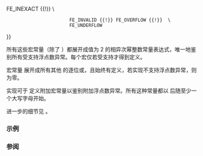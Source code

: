 {{title|{{small|FE_DIVBYZERO, FE_INEXACT, FE_INVALID, FE_OVERFLOW, FE_UNDERFLOW, FE_ALL_EXCEPT}}}}
{{cpp/numeric/fenv/navbar}}
{{dcl begin}}
{{dcl header|cfenv}}
{{dcl|since=c++11|
#define FE_DIVBYZERO    /* 由实现定义的 2 的幂 */
}}
{{dcl|since=c++11|
#define FE_INEXACT      /* 由实现定义的 2 的幂 */
}}
{{dcl|since=c++11|
#define FE_INVALID      /* 由实现定义的 2 的幂 */
}}
{{dcl|since=c++11|
#define FE_OVERFLOW     /* 由实现定义的 2 的幂 */
}}
{{dcl|since=c++11|
#define FE_UNDERFLOW    /* 由实现定义的 2 的幂 */
}}
{{dcl|since=c++11|
#define FE_ALL_EXCEPT   FE_DIVBYZERO {{!}} FE_INEXACT {{!}} \
                        FE_INVALID {{!}} FE_OVERFLOW {{!}}  \
                        FE_UNDERFLOW
}}
{{dcl end}}

所有这些宏常量（除了 {{tt|FE_ALL_EXCEPT}}）都展开成值为 2 的相异次幂整数常量表达式，唯一地鉴别所有受支持浮点数异常。每个宏仅若受支持才得到定义。

宏常量 {{tt|FE_ALL_EXCEPT}} 展开成所有其他 {{tt|FE_*}} 的逐位或，且始终有定义，若实现不支持浮点数异常，则为零。

{{dsc begin}}
{{dsc hitem |常量|定义}}
{{dsc | {{tt|FE_DIVBYZERO}} |出现于之前浮点数运算的极点错误}}
{{dsc | {{tt|FE_INEXACT}}   |不准确结果：必须舍入以存储之前浮点数运算的结果}}
{{dsc | {{tt|FE_INVALID}}   |出现于之前浮点数运算的定义域错误}}
{{dsc | {{tt|FE_OVERFLOW}}  |之前浮点数运算的结果过大而无法表示}}
{{dsc | {{tt|FE_UNDERFLOW}} |之前浮点数运算的结果为有精度损失的非正规值}}
{{dsc | {{tt|FE_ALL_EXCEPT}} |所有受支持浮点数异常的逐位或}}
{{dsc end}}

实现可于 {{tt|&lt;cfenv&gt;}} 定义附加宏常量以鉴别附加浮点数异常。所有这种常量都以 {{tt|FE_}} 后随至少一个大写字母开始。

进一步的细节见 {{lc|math_errhandling}} 。

===示例===
{{include| cpp/numeric/fenv/example1}}

===参阅===
{{dsc begin}}
{{dsc inc | cpp/numeric/math/dsc math_errhandling}}
{{dsc see c | c/numeric/fenv/FE_exceptions |浮点数异常宏| nomono=true}}
{{dsc end}}

{{langlinks|de|en|es|fr|it|ja|pt|ru}}
